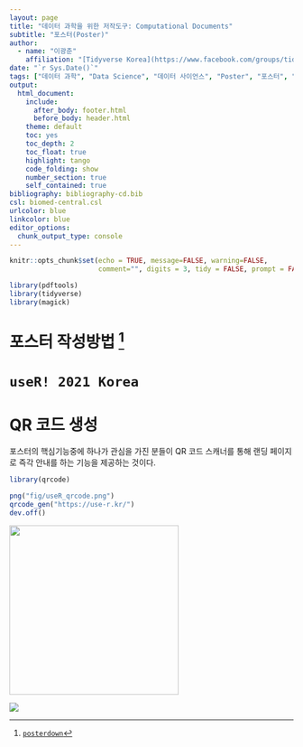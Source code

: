 ```yaml
---
layout: page
title: "데이터 과학을 위한 저작도구: Computational Documents"
subtitle: "포스터(Poster)"
author:
  - name: "이광춘"
    affiliation: "[Tidyverse Korea](https://www.facebook.com/groups/tidyverse/)"
date: "`r Sys.Date()`"
tags: ["데이터 과학", "Data Science", "데이터 사이언스", "Poster", "포스터", "useR! 2021 Korea"]
output:
  html_document: 
    include:
      after_body: footer.html
      before_body: header.html
    theme: default
    toc: yes
    toc_depth: 2
    toc_float: true
    highlight: tango
    code_folding: show
    number_section: true
    self_contained: true
bibliography: bibliography-cd.bib
csl: biomed-central.csl
urlcolor: blue
linkcolor: blue
editor_options: 
  chunk_output_type: console
---
```


```r
knitr::opts_chunk$set(echo = TRUE, message=FALSE, warning=FALSE,
                      comment="", digits = 3, tidy = FALSE, prompt = FALSE, fig.align = 'center')

library(pdftools)
library(tidyverse)
library(magick)

```


# 포스터 작성방법 [^posterdown] {#poster-howto}

[^posterdown]: [`posterdown`](https://github.com/brentthorne/posterdown/)



# `useR! 2021 Korea` {#useR-poster}

# QR 코드 생성 {#qr-code-generator}

포스터의 핵심기능중에 하나가 관심을 가진 분들이 QR 코드 스캐너를 통해 랜딩 페이지로 즉각 안내를 하는 기능을 제공하는 것이다.

```r
library(qrcode)

png("fig/useR_qrcode.png")
qrcode_gen("https://use-r.kr/")
dev.off()
```


![](fig/useR_qrcode.png){width=300px}


![](fig/Tidyverse_Korea_logo.png)



